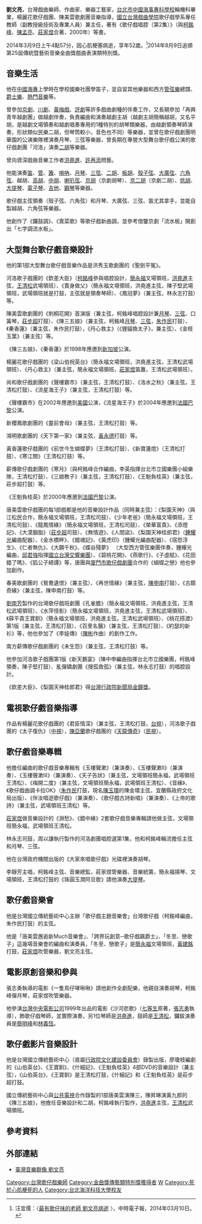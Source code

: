 {{for|同名的相声演员|刘文亮 (相声演员)}}
{{refimprove|time=2020-04-09}}
{{藝人
|姓名 = 劉文亮
|類型 = 作曲人
|圖片 =<!--建議使用自由版權圖像-->
|圖片尺寸 =
|圖片簡介 =
|本名 =
|外文名 =
|外文 =
|羅馬拼音 = Liu Wen-liang
|英文名 =
|暱稱 =
|其他藝名 =
|國籍 = {{ROC}}
|民族 =
|籍貫 =
|出生日期 = {{birth date|1962|11|15}}
|出生地點 = {{TWN}}
|逝世日期 = {{death date and age|2014|3|9|1962|11|15}}
|逝世地點 = {{TWN}}
|職業 = 台灣戲曲樂師、作曲家、樂器工藝家
|語言 = [[台語|台語]]、[[中華民國國語|國語]]
|教育程度 = [[台北市|台北市]][[中國海事專科學校|中國海事專科學校]]輪機科
|宗教信仰 =
|配偶 =
|兒女 =
|父母 =
|音樂類型 =
|演奏樂器 = [[笛|笛]]、[[管|管]]、[[簫|簫]]、[[嗩吶|嗩吶]]、[[月琴|月琴]]、[[三弦|三弦]]、[[二胡|二胡]]、[[板胡|板胡]]、[[殼子弦|殼子弦]]、[[大廣弦|大廣弦]]、[[六角弦|六角弦]]、越胡、[[高胡|高胡]]、[[中胡|中胡]]、[[喇叭弦|喇叭弦]]、[[京胡|京胡]]（京劇胡琴）、[[京二胡|京二胡]]（京劇二胡）、[[低胡|低胡]]、[[大提琴|大提琴]]、[[電子琴|電子琴]]、[[吉他|吉他]]、[[鋼琴|鋼琴]]
|出道地點 =
|出道作 =
|出道日期 =
|代表作 =
|活躍年代 =
|唱片公司 =
|經紀公司 =
|網站 =
|相關團體 =
|獎項 =
|IMDb =
}}
'''劉文亮'''{{BD|1962年|11月15日|2014年|3月9日|catIdx=L劉}}，台灣戲曲樂師、作曲家、樂器工藝家，[[台北市|台北市]][[中國海事專科學校|中國海事專科學校]]輪機科畢業，楊麗花歌仔戲團、陳美雲歌劇團音樂指導，[[國立台灣戲曲學院|國立台灣戲曲學院]]歌仔戲學系專任教師（副教授級技術及專業人員）兼主任，著有《歌仔戲唱腔（第2集）》（與[[柯銘峰|柯銘峰]]、[[陳孟亮|陳孟亮]]、[[莊家煜|莊家煜]]合著，2000年）等書。

2014年3月9日上午4點57分，因心肌梗塞病逝，享年52歲。<ref>汪宜儒：〈[http://www.chinatimes.com/newspapers/20140310000421-260115 最有歌仔味的老師 劉文亮病逝] {{Wayback|url=http://www.chinatimes.com/newspapers/20140310000421-260115 |date=20171107015543 }}〉，中時電子報，2014年03月10日。</ref>2014年8月9日追頒第25屆傳統暨藝術音樂金曲獎戲曲表演類特別獎。

==音樂生活==
他在[[中國海專|中國海專]]上學時在學校國樂社團學笛子，並自習其他樂器和西方[[管弦樂|管弦樂]]總譜、[[爵士樂|爵士樂]]、[[熱門音樂|熱門音樂]]等。

曾參加[[京劇|京劇]]、[[川劇|川劇]]、[[黃梅戲|黃梅戲]]、[[評劇|評劇]]等許多戲曲劇種的伴奏工作，又長期參加「再興青年越劇團」做越劇伴奏，負責編曲和演奏越劇主胡（越劇主胡簡稱越胡，又名平胡，是越劇文場領奏和越劇唱奏專用的1種特別的胡琴類樂器，由越劇領奏琴師演奏，形狀類似民樂二胡，但琴筒較小，音色也不同）等樂器，並曾在歌仔戲劇團明華園的公演樂隊裡演奏月琴、三弦等樂器，曾長期在專營大型舞台歌仔戲公演的歌仔戲劇團「河洛」演奏[[二胡|二胡]]等樂器。

曾向資深戲曲音樂工作者[[洪堯進|洪堯進]]、[[許再添|許再添]]問藝。

他能演奏[[笛|笛]]、[[管|管]]、[[簫|簫]]、[[嗩吶|嗩吶]]、[[月琴|月琴]]、[[三弦|三弦]]、[[二胡|二胡]]、[[板胡|板胡]]、[[殼子弦|殼子弦]]、[[大廣弦|大廣弦]]、[[六角弦|六角弦]]、越胡、[[高胡|高胡]]、[[中胡|中胡]]、[[喇叭弦|喇叭弦]]、[[京胡|京胡]]（京劇胡琴）、[[京二胡|京二胡]]（京劇二胡）、[[低胡|低胡]]、[[大提琴|大提琴]]、[[電子琴|電子琴]]、[[吉他|吉他]]、[[鋼琴|鋼琴]]等樂器。

歌仔戲主弦領奏（殼子弦、六角弦）和月琴、大廣弦、三弦、笛尤其拿手，並能自製越胡、六角弦等樂器。

他創作了《鑼鼓調》、《賣菜歌》等歌仔戲新曲調，並參考借鑒京劇「流水板」開創出「七字調流水板」。

==大型舞台歌仔戲音樂設計==

他的第1部大型舞台歌仔戲音樂作品是洪秀玉歌劇團的《聖劍平冤》。

河洛歌子戲團的《欽差大臣》（[[柯銘峰|柯銘峰]]參與唱腔設計，[[簡永福|簡永福]]文場領班，[[洪堯進|洪堯進]]主弦，[[王清松|王清松]]武場領班）、《賣身做父》（簡永福文場領班，洪堯進主弦，陳子堅武場領班，武場領班就是打鼓，主弦就是領奏琴師）、《鳳冠夢》（兼主弦，林永志打鼓）等。

陳美雲歌劇團的《刺桐花開》首演版（兼主弦，柯銘峰唱腔設計兼[[月琴|月琴]]、[[三弦|三弦]]、口簧琴，[[莊步超|莊步超]]打鼓）、《陳三五娘》（兼主弦，柯銘峰[[月琴|月琴]]、[[三弦|三弦]]，[[朱作民|朱作民]]打鼓）、《秦香蓮》（兼主弦，朱作民打鼓），《丹心救主》（《貍貓換太子》，兼主弦）、《金枝玉葉》（兼主弦）等。

《陳三五娘》、《秦香蓮》於1998年應邀到[[新加坡|新加坡]]公演。

楊麗花歌仔戲團的《梁山伯祝英台》（簡永福文場領班，洪堯進主弦，王清松武場領班）、《丹心救主》（兼主弦，簡永福文場領班，[[莊家煜|莊家煜]]笛簫，王清松武場領班）。

尚和歌仔戲劇團的《聲樓霸市》（兼主弦，王清松打鼓）、《洛水之秋》（兼主弦，王清松打鼓）、《流星海王子》（兼主弦，王清松打鼓）等。

《聲樓霸市》在2002年應邀到[[美國|美國]]公演，《流星海王子》於2004年應邀到[[法國|法國]][[巴黎|巴黎]]公演。

新櫻鳳歌劇團的《靈前會母》（兼主弦，王清松打鼓）等。

鴻明歌劇團的《天下第一家》（兼主弦，[[黃永德|黃永德]]打鼓）等。

黃香蓮歌仔戲團的《前世今生蝴蝶夢》（王清松打鼓）、《新寶蓮燈》（王清松打鼓）、《寒江關》（王清松打鼓）等。

薪傳歌仔戲劇團的《寒月》（與柯銘峰合作編曲，李英指揮台北市立國樂團小組樂隊，王清松打鼓）、《三娘教子》（兼主弦，王清松打鼓）、《王魁負桂英》（兼主弦，莊步超打鼓）等。

《王魁負桂英》於2000年應邀到[[法國|法國]][[巴黎|巴黎]]公演。

唐美雲歌仔戲團的每1部戲都是他的音樂設計作品（同時兼主弦）：《梨園天神》（與江松民合作，簡永福文場領班，王清松司鼓）、《少年老爸》（簡永福文場領班，王清松司鼓）、《龍鳳情緣》（簡永福文場領班，王清松司鼓）、《榮華富貴》、《添燈記》、《大漠胭脂》（[[莊步超|莊步超]]司鼓）、《無情遊》、《人間盜》、《梨園天神桂郎君》（[[鍾耀光|鍾耀光]]編曲配器）、《金水橋畔》、《錯魂記》、《黃虎印》（鍾耀光編曲配器）、《宿怨浮生》、《仁者無仇》、《大願千秋》、《蝶谷殘夢》 （大型西方管弦樂團伴奏，鍾耀光編曲，[[邱君強|邱君強]]指揮[[國立台灣交響樂團|國立台灣交響樂團]]）、《碧桃花開》、《燕歌行》、《子虛賦》、《花田錯了嗎》、《狐公子綺譚》等，唐團與[[廈門市歌仔戲劇團|廈門市歌仔戲劇團]]合作的《蝴蝶之戀》他也參加創作。

春美歌劇團的《鴛鴦遺恨》（兼主弦）、《再世情緣》（兼主弦，[[陳申南|陳申南]]打鼓）、《古鏡奇緣》（兼主弦，陳申南打鼓）等。

[[劉南芳|劉南芳]]製作的台灣歌仔戲班劇團《孔雀膽》（簡永福文場領班，洪堯進主弦，王清松武場領班）、《水萍怪影》（簡永福文場領班，洪堯進主弦，王清松武場領班）、《薛平貴王寶釧》（簡永福文場領班，洪堯進主弦，王清松武場領班）、《桃花搭渡》第1版（兼主弦，王清松打鼓）、《百里名醫》（兼主弦，王清松打鼓）、《約瑟的新衫》等，他也參加了《李娃傳》（[[陳彬|陳彬]]作曲）的創作工作。

南方薪傳歌仔戲劇團的《未生怨》（兼主弦，王清松打鼓）等。

他參加河洛歌子戲團第1版《新天鵝宴》（陳中申編曲指揮台北市立國樂團，柯銘峰領奏，陳子堅打鼓）、亂彈嬌劇團《搜孤救孤》（兼主弦，林永志打鼓）的唱腔設計。

《欽差大臣》、《梨園天神桂郎君》得[[台灣|台灣]][[行政院|行政院]][[行政院新聞局|新聞局]][[金鐘獎|金鐘獎]]。

==電視歌仔戲音樂指導==
作品有楊麗花歌仔戲團的《君臣情深》（兼主弦，王清松打鼓，[[台視|台視]]），河洛歌子戲團的《太子復仇》（[[中視|中視]]），[[陳亞蘭|陳亞蘭]]歌仔戲團的《[[天龍傳奇|天龍傳奇]]》（[[民視|民視]]）。

==歌仔戲音樂專輯==
他擔任編曲的歌仔戲音樂專輯有《玉樓聲漱》（兼演奏）、《玉樓聲漱II》（兼演奏）、《玉樓聲漱III》（兼演奏）、《天子告狀》（兼主弦，文場領班簡永福，武場領班王清松）、《梅開二度》（兼主弦，文場領班簡永福，武場領班王清松）、《音緣》、《歌仔戲曲調卡拉OK》（[[朱作民|朱作民]]打鼓，現名[[陳玉環|陳玉環]]的陳金環主弦，宜蘭縣政府文化局出版）、《伴汝唱遊歌仔戲》（兼演奏）、《歌仔戲古詩新唱》（兼演奏）、《上帝的歌詩》（兼主弦，武場領班王清松）等。

[[莊家煜|莊家煜]]做音樂設計的《淵愁》、《錯中緣》2套歌仔戲音樂專輯請他做主弦，文場領班簡永福，武場領班王清松。

林永志司鼓，周以謙執行製作的河洛劇團唱腔選第1集，他和柯銘峰輪流擔任主弦和月琴、三弦。

他在台灣政府機關出版的《大家來唱歌仔戲》光碟裡演奏胡琴。

李靜芳主唱，柯銘峰主弦、音樂總監，莊家煜管樂器、音樂統籌，簡永福揚琴、文場領班，王清松打鼓的《珠圓玉潤阿旦歌》請他演奏[[大提琴|大提琴]]。

==歌仔戲音樂會==
他是台灣國立傳統藝術中心主辦「歌仔戲主題音樂會」台灣歌仔戲（柯銘峰編曲，朱作民打鼓）的主弦。

他是「唐美雲邂逅新Much音樂會」、「跨界玩創意─歌仔戲飆爵士」、「冬至、戀歌子」這幾場音樂會的編曲和演奏員，「冬至、戀歌子」是[[簡永福|簡永福]]文場領班，[[黃建銘|黃建銘]]打鼓，[[莊家煜|莊家煜]]吹管樂器，劉文亮主弦。

==電影原創音樂和參與==
張志勇執導的電影《一隻鳥仔哮啾啾》請他創作全劇配樂，他親自演奏胡琴，柯銘峰彈月琴，莊家煜吹管樂器。

他參演[[台灣|台灣]][[中央電影公司|中央電影公司]]1999年出品的電影《沙河悲歌》（[[七等生|七等生]]原著，[[張志勇|張志勇]]執導），飾歌仔戲琴師，並實際演奏，另1位琴師是[[洪堯進|洪堯進]]，鼓師是[[王清松|王清松]]，鑼鈸演奏員是[[簡明峰|簡明峰]]和[[林義恆|林義恆]]。

==歌仔戲影片音樂設計==
他是台灣國立傳統藝術中心（直屬[[行政院|行政院]][[文化建設委員會|文化建設委員會]]）錄製出版，廖瓊枝編劇的《山伯英台》、《王寶釧》、《什細記》、《王魁負桂英》4部DVD的音樂設計（兼主弦），《山伯英台》、《王寶釧》是王清松打鼓，《什細記》和《王魁負桂英》是莊步超打鼓。

國立傳統藝術中心與[[公共電視台|公共電視]]合作錄製的1部唐美雲演陳三，陳昇琳演黃九郎的《陳三五娘》，他擔任音樂設計和二胡，柯銘峰執行製作，[[洪堯進|洪堯進]]主弦，[[王清松|王清松]]武場領班。

==參考資料==
{{reflist}}

==外部連結==
*[http://musiciantw.ncfta.gov.tw/list.aspx?c=&p=M149 臺灣音樂群像 劉文亮] {{Wayback|url=http://musiciantw.ncfta.gov.tw/list.aspx?c=&p=M149 |date=20201020022750 }}

{{Golden-Melody-Outstanding-Contribution}}
{{DEFAULTSORT:liu}}
[[Category:台灣歌仔戲樂師|Category:台灣歌仔戲樂師]]
[[Category:金曲獎傳藝類特別獎獲得者|Category:金曲獎傳藝類特別獎獲得者]]
[[Category:劉姓|W]]
[[Category:死於心肌梗死的人|Category:死於心肌梗死的人]]
[[Category:台北海洋科技大學校友|Category:台北海洋科技大學校友]]